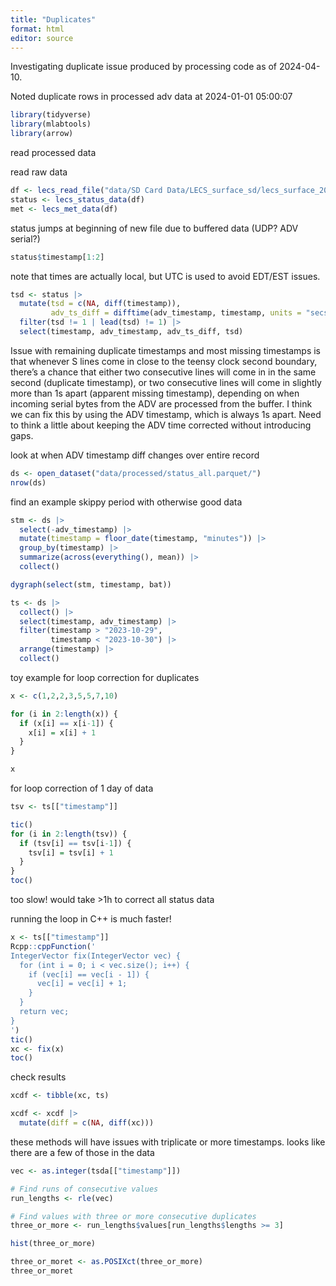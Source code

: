 ```yaml
---
title: "Duplicates"
format: html
editor: source
---
```


Investigating duplicate issue produced by processing code as of 2024-04-10.

Noted duplicate rows in processed adv data at 2024-01-01 05:00:07

```r
library(tidyverse)
library(mlabtools)
library(arrow)
```

read processed data

read raw data

```r
df <- lecs_read_file("data/SD Card Data/LECS_surface_sd/lecs_surface_2024-01-23/2024_01_01_00_13_27.txt")
status <- lecs_status_data(df)
met <- lecs_met_data(df)
```

status jumps at beginning of new file due to buffered data (UDP? ADV serial?)

```r
status$timestamp[1:2]
```

note that times are actually local, but UTC is used to avoid EDT/EST issues.

```r
tsd <- status |> 
  mutate(tsd = c(NA, diff(timestamp)),
         adv_ts_diff = difftime(adv_timestamp, timestamp, units = "secs")) |> 
  filter(tsd != 1 | lead(tsd) != 1) |> 
  select(timestamp, adv_timestamp, adv_ts_diff, tsd)
```

Issue with remaining duplicate timestamps and most missing timestamps is 
that whenever S lines come in close to the teensy clock second boundary,
there's a chance that either two consecutive lines will come in
in the same second (duplicate timestamp), 
or two consecutive lines will come in slightly more than 1s apart 
(apparent missing timestamp), 
depending on when incoming serial bytes from the ADV are processed from the buffer.
I think we can fix this by using the ADV timestamp, which is always 1s apart. 
Need to think a little about keeping the ADV time corrected without introducing gaps.

look at when ADV timestamp diff changes over entire record

```r
ds <- open_dataset("data/processed/status_all.parquet/")
nrow(ds)
```

find an example skippy period with otherwise good data

```r
stm <- ds |> 
  select(-adv_timestamp) |> 
  mutate(timestamp = floor_date(timestamp, "minutes")) |> 
  group_by(timestamp) |> 
  summarize(across(everything(), mean)) |> 
  collect()
```

```r
dygraph(select(stm, timestamp, bat))
```

```r
ts <- ds |> 
  collect() |> 
  select(timestamp, adv_timestamp) |> 
  filter(timestamp > "2023-10-29", 
         timestamp < "2023-10-30") |> 
  arrange(timestamp) |> 
  collect()
```

toy example for loop correction for duplicates

```r
x <- c(1,2,2,3,5,5,7,10)

for (i in 2:length(x)) {
  if (x[i] == x[i-1]) {
    x[i] = x[i] + 1
  }  
}

x
```

for loop correction of 1 day of data


```r
tsv <- ts[["timestamp"]]

tic()
for (i in 2:length(tsv)) {
  if (tsv[i] == tsv[i-1]) {
    tsv[i] = tsv[i] + 1
  }
}
toc()
```
too slow! would take >1h to correct all status data

running the loop in C++ is much faster!

```r
x <- ts[["timestamp"]]
Rcpp::cppFunction('
IntegerVector fix(IntegerVector vec) {
  for (int i = 0; i < vec.size(); i++) {
    if (vec[i] == vec[i - 1]) {
      vec[i] = vec[i] + 1;
    }
  }
  return vec;
}
')
tic()
xc <- fix(x)
toc()
```

check results

```r
xcdf <- tibble(xc, ts)

xcdf <- xcdf |> 
  mutate(diff = c(NA, diff(xc)))
```

these methods will have issues with triplicate or more timestamps.
looks like there are a few of those in the data

```r
vec <- as.integer(tsda[["timestamp"]])

# Find runs of consecutive values
run_lengths <- rle(vec)

# Find values with three or more consecutive duplicates
three_or_more <- run_lengths$values[run_lengths$lengths >= 3]

hist(three_or_more)

three_or_moret <- as.POSIXct(three_or_more)
three_or_moret
```